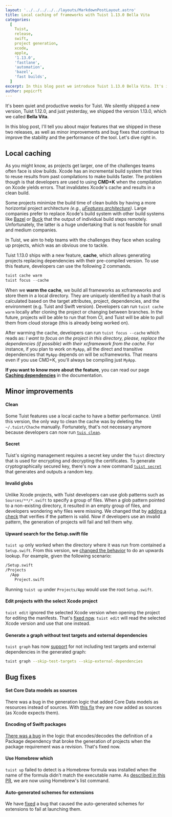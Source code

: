 ```yaml
---
layout: '../../../../../layouts/MarkdownPostLayout.astro'
title: Local caching of frameworks with Tuist 1.13.0 Bella Vita
categories:
  [
    Tuist,
    release,
    swift,
    project generation,
    xcode,
    apple,
    '1.13.0',
    'fastlane',
    'automation',
    'bazel',
    'fast builds',
  ]
excerpt: In this blog post we introduce Tuist 1.13.0 Bella Vita. It's is a huge leap forward for Tuist because it introduces a new feature, local cache, to help teams speed up their buidls. This version also ships with significant improvements and some bug fixes.
author: pepicrft
---
```


It's been quiet and productive weeks for Tuist.
We silently shipped a new version, Tuist 1.12.0,
and just yesterday,
we shipped the version 1.13.0,
which we called **Bella Vita**.

In this blog post,
I'll tell you about major features that we shipped in these two releases,
as well as minor improvements and bug fixes that continue to improve the stability and the performance of the tool.
Let's dive right in.

## Local caching

As you might know,
as projects get larger, one of the challenges teams often face is slow builds.
Xcode has an incremental build system that tries to reuse results from past compilations to make builds faster.
The problem though is that developers are used to using **CMD+K** when the compilation on Xcode yields errors.
That invalidates Xcode's cache and results in a clean build.

Some projects minimize the build time of clean builds by having a more horizontal project architecture _(e.g., [µFeatures architecture](https://docs.tuist.io/building-at-scale/microfeatures/))_. Large companies prefer to replace Xcode's build system with other build systems like [Bazel](https://bazel.build) or [Buck](https://buck.build/) that the output of individual build steps remotely. Unfortunately, the latter is a huge undertaking that is not feasible for small and medium companies.

In Tuist, we aim to help teams with the challenges they face when scaling up projects, which was an obvious one to tackle.

Tuist 1.13.0 ships with a new feature, **cache**, which allows generating projects replacing dependencies with their pre-compiled version. To use this feature, developers can use the following 2 commands.

```swift
tuist cache warm
tuist focus --cache
```

When we **warm the cache**, we build all frameworks as xcframeworks and store them in a local directory. They are uniquely identified by a hash that is calculated based on the target attributes, project, dependencies, and the environment (e.g. Tuist and Swift version). Developers can run `tuist cache warm` locally after cloning the project or changing between branches. In the future, projects will be able to run that from CI, and Tuist will be able to pull them from cloud storage (this is already being worked on).

After warming the cache, developers can run `tuist focus --cache` which reads as: _I want to focus on the project in this directory, please, replace the dependencies (if possible) with their xcframework from the cache_. For instance, if you plan to work on `MyApp`, all the direct and transitive dependencies that `MyApp` depends on will be xcframeworks. That means even if you use CMD+K, you'll always be compiling just `MyApp`.

**If you want to know more about the feature**, you can read our page [**Caching dependencies**](https://docs.tuist.io/building-at-scale/caching/) in the documentation.

<Message
  info
  title="Your feedback is important"
  description="The biggest challenge for this feature is to be able to handle all project scenarios gracefully. For that reason, any feedback you can provide from your projects is precious. It's possible that the first time you try to warm the cache, it fails to compile xcframeworks. If that's the case, we'd love to know why and help you get it working."
/>

## Minor improvements

#### Clean

Some Tuist features use a local cache to have a better performance. Until this version, the only way to clean the cache was by deleting the `~/.tuist/Chache` manually. Fortunately, that's not necessary anymore because developers can now run [`tuis clean`](https://github.com/tuist/tuist/pull/1516).

#### Secret

Tuist's signing management requires a secret key under the `Tuist` directory that is used for encrypting and decrypting the certificates. To generate cryptographically secured key, there's now a new command [`tuist secret`](https://github.com/tuist/tuist/pull/1471) that generates and outputs a random key.

#### Invalid globs

Unlike Xcode projects, with Tuist developers can use glob patterns such as `Sources/**/*.swift` to specify a group of files.
When a glob pattern pointed to a non-existing directory, it resulted in an empty group of files, and developers wondering why files were missing.
We changed that by [adding a check](https://github.com/tuist/tuist/pull/1523) that verifies if the pattern is valid. Now if developers use an invalid pattern, the generation of projects will fail and tell them why.

#### Upward search for the Setup.swift file

`tuist up` only worked when the directory where it was run from contained a `Setup.swift`.
From this version, we [changed the behavior](https://github.com/tuist/tuist/pull/1513) to do an upwards lookup. For example, given the following scenario:

```bash
/Setup.swift
/Projects
  /App
    Project.swift
```

Running `tuist up` under `Projects/App` would use the root `Setup.swift`.

#### Edit projects with the select Xcode project

`tuist edit` ignored the selected Xcode version when opening the project for editing the manifests. That's [fixed now](https://github.com/tuist/tuist/pull/1511). `tuist edit` will read the selected Xcode version and use that one instead.

#### Generate a graph without test targets and external dependencies

`tuist graph` has now [support](https://github.com/tuist/tuist/pull/1540) for not including test targets and external dependencies in the generated graph:

```bash
tuist graph --skip-test-targets --skip-external-dependencies
```

## Bug fixes

#### Set Core Data models as sources

There was a bug in the generation logic that added Core Data models as resources instead of sources. With [this fix](https://github.com/tuist/tuist/pull/1542) they are now added as sources (as Xcode expects them).

#### Encoding of Swift packages

[There was a bug](https://github.com/tuist/tuist/pull/1558) in the logic that encodes/decodes the definition of a Package dependency that broke the generation of projects when the package requirement was a revision. That's fixed now.

#### Use Homebrew which

`tuist up` failed to detect is a Homebrew formula was installed when the name of the formula didn't match the executable name. As [described in this PR](https://github.com/tuist/tuist/pull/1544), we are now using Homebrew's list command.

#### Auto-generated schemes for extensions

We have [fixed](https://github.com/tuist/tuist/pull/1545) a bug that caused the auto-generated schemes for extensions to fail at launching them.
